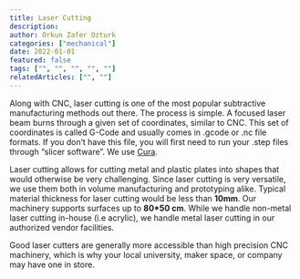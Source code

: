 ```yaml
---
title: Laser Cutting
description: 
author: Orkun Zafer Ozturk
categories: ["mechanical"]
date: 2022-01-01
featured: false
tags: ["", "", "", "", ""]
relatedArticles: ["", ""]
---
```

Along with CNC, laser cutting is one of the most popular subtractive manufacturing methods out there. The process is simple. A focused laser beam burns through a given set of coordinates, similar to CNC. This set of coordinates is called G-Code and usually comes in .gcode or .nc file formats. If you don’t have this file, you will first need to run your .step files through “slicer software”. We use [Cura](https://ultimaker.com/software/ultimaker-cura).

Laser cutting allows for cutting metal and plastic plates into shapes that would otherwise be very challenging. Since laser cutting is very versatile, we use them both in volume manufacturing and prototyping alike.
Typical material thickness for laser cutting would be less than **10mm**. Our machinery supports surfaces up to **80*50 cm**.  While we handle non-metal laser cutting in-house (i.e acrylic), we handle metal laser cutting in our authorized vendor facilities.  

Good laser cutters are generally more accessible than high precision CNC machinery, which is why your local university, maker space, or company may have one in store.
